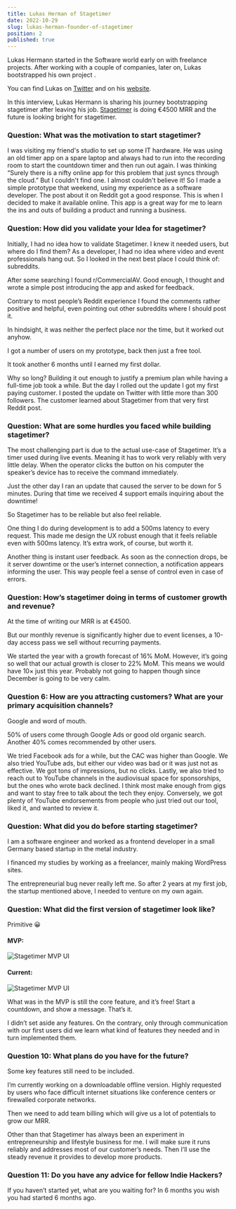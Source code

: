 ```yaml
---
title: Lukas Herman of Stagetimer
date: 2022-10-29
slug: lukas-herman-founder-of-stagetimer
position: 2
published: true
---
```


Lukas Hermann started in the Software world early on with freelance projects. After working with a couple of companies, later on, Lukas bootstrapped his own project <Dictionary 
word="stagetimer" 
explanation="stagetimer.io is a Remote-controlled Countdown Timer" />. 

You can find Lukas on [Twitter](https://twitter.com/_lhermann) and on his [website](https://lukashermann.dev/).

In this interview, Lukas Hermann is sharing his journey bootstrapping stagetimer after leaving his job. [Stagetimer](https://stagetimer.io?source=typeofjustin) is doing €4500 MRR and the future is looking bright for stagetimer.

### Question: What was the motivation to start stagetimer?

I was visiting my friend's studio to set up some IT hardware. He was using an old timer app on a spare laptop and always had to run into the recording room to start the countdown timer and then run out again.
I was thinking “Surely there is a nifty online app for this problem that just syncs through the cloud.” But I couldn't find one. I almost couldn't believe it!
So I made a simple prototype that weekend, using my experience as a software developer. The post about it on Reddit got a good response. This is when I decided to make it available online.
This app is a great way for me to learn the ins and outs of building a product and running a business.


### Question: How did you validate your Idea for stagetimer?

Initially, I had no idea how to validate Stagetimer. I knew it needed users, but where do I find them? As a developer, I had no idea where video and event professionals hang out. So I looked in the next best place I could think of: subreddits.

After some searching I found r/CommercialAV. Good enough, I thought and wrote a simple post introducing the app and asked for feedback.

Contrary to most people’s Reddit experience I found the comments rather positive and helpful, even pointing out other subreddits where I should post it.

In hindsight, it was neither the perfect place nor the time, but it worked out anyhow.

I got a number of users on my prototype, back then just a free tool. 

It took another 6 months until I earned my first dollar.

Why so long? Building it out enough to justify a premium plan while having a full-time job took a while. But the day I rolled out the update I got my first paying customer. I posted the update on Twitter with little more than 300 followers. The customer learned about Stagetimer from that very first Reddit post.


### Question: What are some hurdles you faced while building stagetimer?

The most challenging part is due to the actual use-case of Stagetimer. It’s a timer used during live events. Meaning it has to work very reliably with very little delay. When the operator clicks the button on his computer the speaker’s device has to receive the command immediately.

Just the other day I ran an update that caused the server to be down for 5 minutes. During that time we received 4 support emails inquiring about the downtime!

So Stagetimer has to be reliable but also feel reliable.

One thing I do during development is to add a 500ms latency to every request. This made me design the UX robust enough that it feels reliable even with 500ms latency. It’s extra work, of course, but worth it.

Another thing is instant user feedback. As soon as the connection drops, be it server downtime or the user’s internet connection, a notification appears informing the user. This way people feel a sense of control even in case of errors.

### Question: How’s stagetimer doing in terms of customer growth and revenue?

At the time of writing our MRR is at €4500.

But our monthly revenue is significantly higher due to event licenses, a 10-day access pass we sell without recurring payments.

We started the year with a growth forecast of 16% MoM. However, it’s going so well that our actual growth is closer to 22% MoM. This means we would have 10× just this year. Probably not going to happen though since December is going to be very calm.


### Question 6: How are you attracting customers? What are your primary acquisition channels?

Google and word of mouth.

50% of users come through Google Ads or good old organic search. Another 40% comes recommended by other users.

We tried Facebook ads for a while, but the CAC was higher than Google. We also tried YouTube ads, but either our video was bad or it was just not as effective. We got tons of impressions, but no clicks. Lastly, we also tried to reach out to YouTube channels in the audiovisual space for sponsorships, but the ones who wrote back declined. I think most make enough from gigs and want to stay free to talk about the tech they enjoy. Conversely, we got plenty of YouTube endorsements from people who just tried out our tool, liked it, and wanted to review it.

### Question: What did you do before starting stagetimer?

I am a software engineer and worked as a frontend developer in a small Germany based startup in the metal industry.

I financed my studies by working as a freelancer, mainly making WordPress sites.

The entrepreneurial bug never really left me. So after 2 years at my first job, the startup mentioned above, I needed to venture on my own again.

### Question: What did the first version of stagetimer look like?

Primitive 😀

#### MVP:
![Stagetimer MVP UI](/images/interviews/stagetimer/mvp.png)

#### Current:
![Stagetimer MVP UI](/images/interviews/stagetimer/now.png)

What was in the MVP is still the core feature, and it’s free! Start a countdown, and show a message. That’s it.

I didn’t set aside any features. On the contrary, only through communication with our first users did we learn what kind of features they needed and in turn implemented them.

### Question 10: What plans do you have for the future?

Some key features still need to be included.

I’m currently working on a downloadable offline version. Highly requested by users who face difficult internet situations like conference centers or firewalled corporate networks.

Then we need to add team billing which will give us a lot of potentials to grow our MRR.

Other than that Stagetimer has always been an experiment in entrepreneurship and lifestyle business for me. I will make sure it runs reliably and addresses most of our customer’s needs. Then I’ll use the steady revenue it provides to develop more products.


### Question 11: Do you have any advice for fellow Indie Hackers?

If you haven’t started yet, what are you waiting for? In 6 months you wish you had started 6 months ago.

